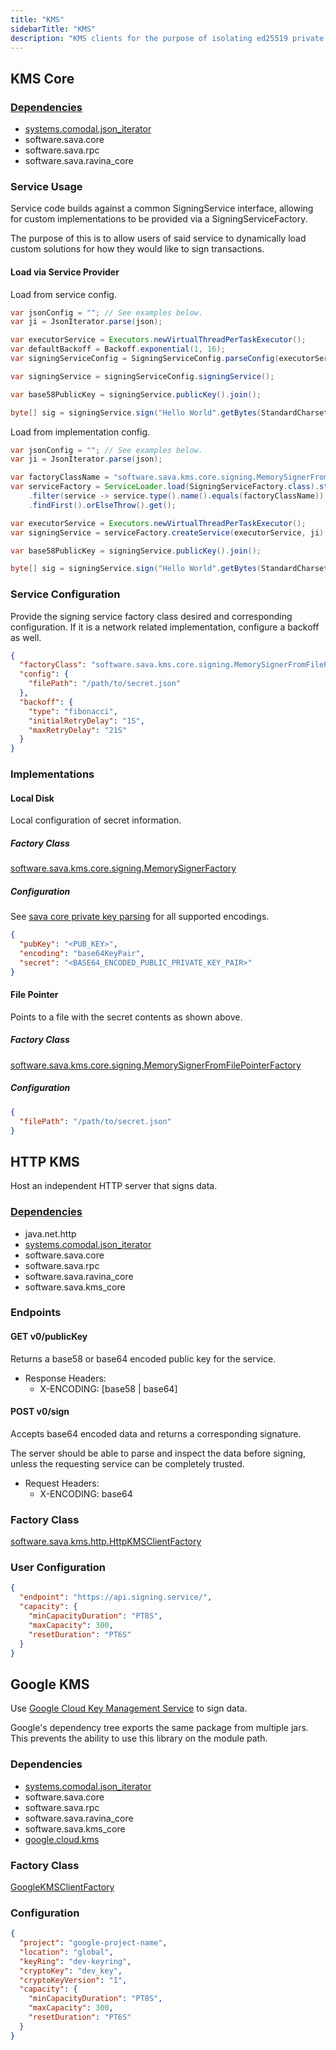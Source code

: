 ```yaml
---
title: "KMS"
sidebarTitle: "KMS"
description: "KMS clients for the purpose of isolating ed25519 private key signing."
---
```


<Card title="GitHub Repository" icon="github" horizontal={true} href="https://github.com/sava-software/kms" />

## KMS Core

### [Dependencies](https://github.com/sava-software/kms/blob/main/kms_core/src/main/java/module-info.java)

- [systems.comodal.json_iterator](https://github.com/comodal/json-iterator?tab=readme-ov-file#json-iterator)
- software.sava.core
- software.sava.rpc
- software.sava.ravina_core

### Service Usage

Service code builds against a common SigningService interface, allowing for custom implementations to be provided
via a SigningServiceFactory.

The purpose of this is to allow users of said service to dynamically load custom solutions for how they would like to
sign transactions.

#### Load via Service Provider

Load from service config.

```java
var jsonConfig = ""; // See examples below.
var ji = JsonIterator.parse(json);

var executorService = Executors.newVirtualThreadPerTaskExecutor();
var defaultBackoff = Backoff.exponential(1, 16);
var signingServiceConfig = SigningServiceConfig.parseConfig(executorService, defaultBackoff, ji);

var signingService = signingServiceConfig.signingService();

var base58PublicKey = signingService.publicKey().join();

byte[] sig = signingService.sign("Hello World".getBytes(StandardCharsets.UTF_8)).join();
```

Load from implementation config.

```java
var jsonConfig = ""; // See examples below.
var ji = JsonIterator.parse(json);

var factoryClassName = "software.sava.kms.core.signing.MemorySignerFromFilePointerFactory";
var serviceFactory = ServiceLoader.load(SigningServiceFactory.class).stream()
    .filter(service -> service.type().name().equals(factoryClassName))
    .findFirst().orElseThrow().get();

var executorService = Executors.newVirtualThreadPerTaskExecutor();
var signingService = serviceFactory.createService(executorService, ji);

var base58PublicKey = signingService.publicKey().join();

byte[] sig = signingService.sign("Hello World".getBytes(StandardCharsets.UTF_8)).join();
```

### Service Configuration

Provide the signing service factory class desired and corresponding configuration. If it is a network related
implementation, configure a backoff as well.

```json
{
  "factoryClass": "software.sava.kms.core.signing.MemorySignerFromFilePointerFactory",
  "config": {
    "filePath": "/path/to/secret.json"
  },
  "backoff": {
    "type": "fibonacci",
    "initialRetryDelay": "1S",
    "maxRetryDelay": "21S"
  }
}
```

### Implementations

#### Local Disk

Local configuration of secret information.

##### Factory Class

[software.sava.kms.core.signing.MemorySignerFactory](https://github.com/sava-software/kms/blob/main/kms_core/src/main/java/software/sava/kms/core/signing/MemorySignerFactory.java)

##### Configuration

See [sava core private key parsing](/libraries/core#private-key-parsing) for all supported encodings.

```json
{
  "pubKey": "<PUB_KEY>",
  "encoding": "base64KeyPair",
  "secret": "<BASE64_ENCODED_PUBLIC_PRIVATE_KEY_PAIR>"
}
```

#### File Pointer

Points to a file with the secret contents as shown above.

##### Factory Class

[software.sava.kms.core.signing.MemorySignerFromFilePointerFactory](https://github.com/sava-software/kms/blob/main/kms_core/src/main/java/software/sava/kms/core/signing/MemorySignerFromFilePointerFactory.java)

##### Configuration

```json
{
  "filePath": "/path/to/secret.json"
}
```

## HTTP KMS

Host an independent HTTP server that signs data.

### [Dependencies](https://github.com/sava-software/kms/blob/main/http_kms/src/main/java/module-info.java)

- java.net.http
- [systems.comodal.json_iterator](https://github.com/comodal/json-iterator?tab=readme-ov-file#json-iterator)
- software.sava.core
- software.sava.rpc
- software.sava.ravina_core
- software.sava.kms_core

### Endpoints

#### GET v0/publicKey

Returns a base58 or base64 encoded public key for the service.

* Response Headers:
  * X-ENCODING: [base58 | base64]

#### POST v0/sign

Accepts base64 encoded data and returns a corresponding signature.

The server should be able to parse and inspect the data before signing, unless the requesting service can be completely
trusted.

* Request Headers:
  * X-ENCODING: base64

### Factory Class

[software.sava.kms.http.HttpKMSClientFactory](https://github.com/sava-software/kms/blob/main/http_kms/src/main/java/software/sava/kms/http/HttpKMSClientFactory.java)

### User Configuration

```json
{
  "endpoint": "https://api.signing.service/",
  "capacity": {
    "minCapacityDuration": "PT8S",
    "maxCapacity": 300,
    "resetDuration": "PT6S"
  }
}
```

## Google KMS

Use [Google Cloud Key Management Service](https://cloud.google.com/kms/docs/) to sign data.

<Info>
    Google's dependency tree exports the same package from multiple jars.  This prevents the ability to use this library on the module path.
</Info>

### Dependencies

- [systems.comodal.json_iterator](https://github.com/comodal/json-iterator?tab=readme-ov-file#json-iterator)
- software.sava.core
- software.sava.rpc
- software.sava.ravina_core
- software.sava.kms_core
- [google.cloud.kms](https://mvnrepository.com/artifact/com.google.cloud/google-cloud-kms)

### Factory Class

[GoogleKMSClientFactory](https://github.com/sava-software/kms/blob/main/google_kms/src/main/java/software/sava/kms/google/GoogleKMSClientFactory.java)

### Configuration

```json
{
  "project": "google-project-name",
  "location": "global",
  "keyRing": "dev-keyring",
  "cryptoKey": "dev_key",
  "cryptoKeyVersion": "1",
  "capacity": {
    "minCapacityDuration": "PT8S",
    "maxCapacity": 300,
    "resetDuration": "PT6S"
  }
}
```

